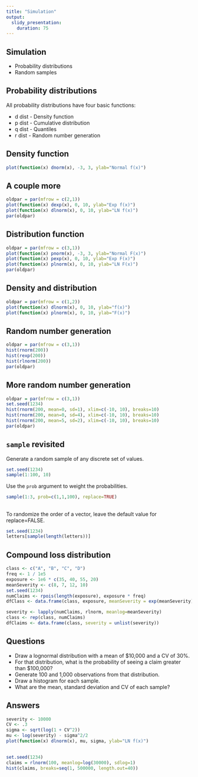 ```yaml
---
title: "Simulation"
output:
  slidy_presentation:
    duration: 75
---
```


## Simulation
  
* Probability distributions
* Random samples

## Probability distributions
All probability distributions have four basic functions:
  
* d dist - Density function
* p dist - Cumulative distribution
* q dist - Quantiles
* r dist - Random number generation

## Density function

```r
plot(function(x) dnorm(x), -3, 3, ylab="Normal f(x)")
```

## A couple more
```r
oldpar = par(mfrow = c(2,1))
plot(function(x) dexp(x), 0, 10, ylab="Exp f(x)")
plot(function(x) dlnorm(x), 0, 10, ylab="LN f(x)")
par(oldpar)
```

## Distribution function
```r
oldpar = par(mfrow = c(3,1))
plot(function(x) pnorm(x), -3, 3, ylab="Normal F(x)")
plot(function(x) pexp(x), 0, 10, ylab="Exp F(x)")
plot(function(x) plnorm(x), 0, 10, ylab="LN F(x)")
par(oldpar)
```

## Density and distribution
```r
oldpar = par(mfrow = c(1,2))
plot(function(x) dlnorm(x), 0, 10, ylab="f(x)")
plot(function(x) plnorm(x), 0, 10, ylab="F(x)")
```

## Random number generation
```r
oldpar = par(mfrow = c(3,1))
hist(rnorm(200))
hist(rexp(200))
hist(rlnorm(200))
par(oldpar)
```

## More random number generation
```r
oldpar = par(mfrow = c(3,1))
set.seed(1234)
hist(rnorm(200, mean=0, sd=1), xlim=c(-10, 10), breaks=10)
hist(rnorm(200, mean=0, sd=4), xlim=c(-10, 10), breaks=10)
hist(rnorm(200, mean=5, sd=2), xlim=c(-10, 10), breaks=10)
par(oldpar)
```

## `sample` revisited

Generate a random sample of any discrete set of values. 

```r
set.seed(1234)
sample(1:100, 10)
```

Use the `prob` argument to weight the probabilities.

```r
sample(1:3, prob=c(1,1,100), replace=TRUE)
```

## 

To randomize the order of a vector, leave the default value for replace=FALSE.

```r
set.seed(1234)
letters[sample(length(letters))]
```

## Compound loss distribution

```r
class <- c("A", "B", "C", "D")
freq <- 1 / 1e5
exposure <- 1e6 * c(35, 40, 55, 20)
meanSeverity <- c(8, 7, 12, 10)
set.seed(1234)
numClaims <- rpois(length(exposure), exposure * freq)
dfClass <- data.frame(class, exposure, meanSeverity = exp(meanSeverity), numClaims)

severity <- lapply(numClaims, rlnorm, meanlog=meanSeverity)
class <- rep(class, numClaims)
dfClaims <- data.frame(class, severity = unlist(severity))
```

## Questions

* Draw a lognormal distribution with a mean of $10,000 and a CV of 30%.
* For that distribution, what is the probability of seeing a claim greater than $100,000?
* Generate 100 and 1,000 observations from that distribution.
* Draw a histogram for each sample.
* What are the mean, standard deviation and CV of each sample?

## Answers

```r
severity <- 10000
CV <- .3
sigma <- sqrt(log(1 + CV^2))
mu <- log(severity) - sigma^2/2
plot(function(x) dlnorm(x), mu, sigma, ylab="LN f(x)")
```

##

```r
set.seed(1234)
claims = rlnorm(100, meanlog=log(30000), sdlog=1)
hist(claims, breaks=seq(1, 500000, length.out=40))
```